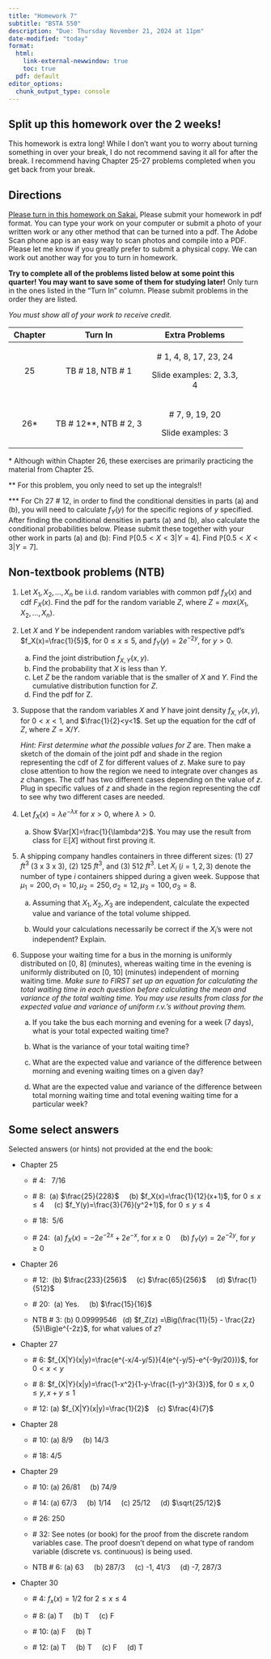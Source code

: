 ```yaml
---
title: "Homework 7"
subtitle: "BSTA 550"
description: "Due: Thursday November 21, 2024 at 11pm"
date-modified: "today"
format: 
  html:
    link-external-newwindow: true
    toc: true
  pdf: default 
editor_options: 
  chunk_output_type: console
---
```


::: callout-caution
## Split up this homework over the 2 weeks!

This homework is extra long! While I don't want you to worry about turning something in over your break, I do not recommend saving it all for after the break. I recommend having Chapter 25-27 problems completed when you get back from your break.
:::

## Directions

[Please turn in this homework on Sakai.](https://sakai.ohsu.edu/portal/site/BSTA-550-1-14926-F24/tool/c8320b13-1b6d-42ed-9c19-134634cf25af) Please submit your homework in pdf format. You can type your work on your computer or submit a photo of your written work or any other method that can be turned into a pdf. The Adobe Scan phone app is an easy way to scan photos and compile into a PDF. Please let me know if you greatly prefer to submit a physical copy. We can work out another way for you to turn in homework.

**Try to complete all of the problems listed below at some point this quarter! You may want to save some of them for studying later!** Only turn in the ones listed in the "Turn In" column. Please submit problems in the order they are listed.

*You must show all of your work to receive credit.*

::: center
+---------+---------------------------+---------------------------+
| Chapter | Turn In                   | Extra Problems            |
+:=======:+:=========================:+:=========================:+
| 25      | TB \# 18, NTB \# 1        | \# 1, 4, 8, 17, 23, 24    |
|         |                           |                           |
|         |                           | Slide examples: 2, 3.3, 4 |
+---------+---------------------------+---------------------------+
| 26\*    | TB \# 12\*\*, NTB \# 2, 3 | \# 7, 9, 19, 20           |
|         |                           |                           |
|         |                           | Slide examples: 3         |
+---------+---------------------------+---------------------------+
:::

\* Although within Chapter 26, these exercises are primarily practicing the material from Chapter 25.

\*\* For this problem, you only need to set up the integrals!!

\*\*\* For Ch 27 \# 12, in order to find the conditional densities in parts (a) and (b), you will need to calculate $f_Y(y)$ for the specific regions of $y$ specified. After finding the conditional densities in parts (a) and (b), also calculate the conditional probabilities below. Please submit these together with your other work in parts (a) and (b): Find $\mathbb{P}[0.5 < X < 3 | Y = 4]$. Find $\mathbb{P}[0.5 < X < 3 | Y = 7]$.

## Non-textbook problems (NTB)

1.  Let $X_1, X_2, \ldots, X_n$ be i.i.d. random variables with common pdf $f_X(x)$ and cdf $F_X(x)$. Find the pdf for the random variable $Z$, where $Z = max(X_1, X_2, \ldots, X_n)$.

2.  Let $X$ and $Y$ be independent random variables with respective pdf's $f_X(x)=\frac{1}{5}$, for $0\leq x\leq 5$, and $f_Y(y)=2e^{-2y}$, for $y>0$.

    a.  Find the joint distribution $f_{X,Y}(x,y)$.
    b.  Find the probability that $X$ is less than $Y$.
    c.  Let $Z$ be the random variable that is the smaller of $X$ and $Y$. Find the cumulative distribution function for $Z$.
    d.  Find the pdf for Z.

3.  Suppose that the random variables $X$ and $Y$ have joint density $f_{X,Y}(x,y)$, for $0<x<1$, and $\frac{1}{2}<y<1$. Set up the equation for the cdf of $Z$, where $Z=X/Y$.

    *Hint: First determine what the possible values for* $Z$ are. Then make a sketch of the domain of the joint pdf and shade in the region representing the cdf of Z for different values of $z$. Make sure to pay close attention to how the region we need to integrate over changes as $z$ changes. The cdf has two different cases depending on the value of $z$. Plug in specific values of $z$ and shade in the region representing the cdf to see why two different cases are needed.

4.  Let $f_X(x)=\lambda e^{-\lambda x}$ for $x>0$, where $\lambda>0$.

    a.  Show $Var[X]=\frac{1}{\lambda^2}$. You may use the result from class for $\mathbb{E}[X]$ without first proving it.

5.  A shipping company handles containers in three different sizes: (1) 27 $ft^3$ (3 x 3 x 3), (2) 125 $ft^3$, and (3) 512 $ft^3$. Let $X_i$ ($i = 1, 2, 3$) denote the number of type $i$ containers shipped during a given week. Suppose that $\mu_1 =200,\sigma_1=10,\mu_2 =250,\sigma_2=12,\mu_3 =100,\sigma_3=8$.

    a.  Assuming that $X_1,X_2,X_3$ are independent, calculate the expected value and variance of the total volume shipped.

    b.  Would your calculations necessarily be correct if the $X_i$'s were not independent? Explain.

6.  Suppose your waiting time for a bus in the morning is uniformly distributed on \[0, 8\] (minutes), whereas waiting time in the evening is uniformly distributed on \[0, 10\] (minutes) independent of morning waiting time. *Make sure to FIRST set up an equation for calculating the total waiting time in each question before calculating the mean and variance of the total waiting time.* *You may use results from class for the expected value and variance of uniform r.v.'s without proving them.*

    a.  If you take the bus each morning and evening for a week (7 days), what is your total expected waiting time?

    b.  What is the variance of your total waiting time?

    c.  What are the expected value and variance of the difference between morning and evening waiting times on a given day?

    d.  What are the expected value and variance of the difference between total morning waiting time and total evening waiting time for a particular week?

## Some select answers

Selected answers (or hints) not provided at the end the book:

-   Chapter 25

    -   \# 4:   7/16

    -   \# 8:  (a) $\frac{25}{228}$     (b) $f_X(x)=\frac{1}{12}(x+1)$, for $0\leq x\leq 4$     (c) $f_Y(y)=\frac{3}{76}(y^2+1)$, for $0\leq y\leq 4$

    -   \# 18:  5/6

    -   \# 24:  (a) $f_X(x)=-2e^{-2x}+2e^{-x}$, for $x\geq 0$     (b) $f_Y(y)=2e^{-2y}$, for $y\geq 0$

-   Chapter 26

    -   \# 12:  (b) $\frac{233}{256}$     (c) $\frac{65}{256}$     (d) $\frac{1}{512}$

    -   \# 20:  (a) Yes.     (b) $\frac{15}{16}$

    -   NTB \# 3: (b) 0.09999546   (d) $f_Z(z) =\Big(\frac{11}{5} - \frac{2z}{5}\Big)e^{-2z}$, for what values of $z$?

-   Chapter 27

    -   \# 6: $f_{X|Y}(x|y)=\frac{e^{-x/4-y/5}}{4(e^{-y/5}-e^{-9y/20})}$, for $0< x< y$

    -   \# 8: $f_{X|Y}(x|y)=\frac{1-x^2}{1-y-\frac{(1-y)^3}{3}}$, for $0\leq x, 0\leq y, x+y\leq 1$

    -   \# 12: (a) $f_{X|Y}(x|y)=\frac{1}{2}$    (c) $\frac{4}{7}$

-   Chapter 28

    -   \# 10: (a) 8/9     (b) 14/3     

    -   \# 18: 4/5

-   Chapter 29

    -   \# 10: (a) 26/81     (b) 74/9

    -   \# 14: (a) 67/3     (b) 1/14     (c) 25/12     (d) $\sqrt{25/12}$

    -   \# 26: 250

    -   \# 32: See notes (or book) for the proof from the discrete random variables case. The proof doesn't depend on what type of random variable (discrete vs. continuous) is being used.

    -   NTB \# 6: (a) 63     (b) 287/3     (c) -1, 41/3     (d) -7, 287/3

-   Chapter 30

    -   \# 4: $f_x(x)=1/2$ for $2\leq x\leq 4$

    -   \# 8: (a) T     (b) T     (c) F

    -   \# 10: (a) F     (b) T

    -   \# 12: (a) T     (b) T     (c) F     (d) T
